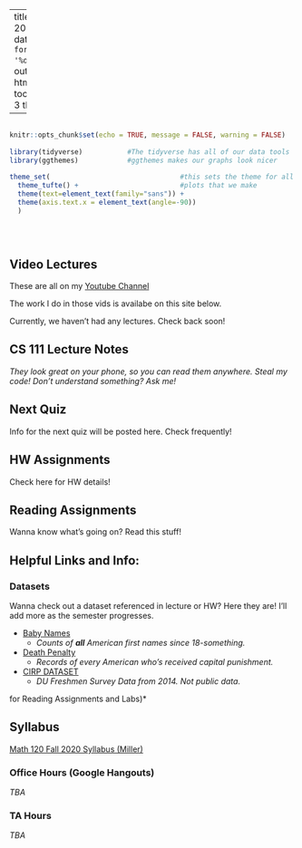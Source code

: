 
---
title: "CS 111 Fall 2020 Homepage"
date: "Updated: `r format(Sys.time(), '%d %B, %Y')`"
output: 
  html_document:
    toc: true
    toc_depth: 3
    theme: yeti

      
  
---

```r

                                                                          #
knitr::opts_chunk$set(echo = TRUE, message = FALSE, warning = FALSE)      #
                                                                          #
library(tidyverse)           #The tidyverse has all of our data tools     #
library(ggthemes)            #ggthemes makes our graphs look nicer        #
                                                                          # 
theme_set(                                #this sets the theme for all    #
  theme_tufte() +                         #plots that we make             #
  theme(text=element_text(family="sans")) + 
  theme(axis.text.x = element_text(angle=-90))                            #
  )                                                                       #
                                                                          #
                                                                          #
                                                                          #

```


## Video Lectures

These are all on my [Youtube Channel](https://www.youtube.com/playlist?list=PLyeasqQur_f0KonXm4hj99X9eFZlOVDbF)

The work I do in those vids is availabe on this site below.  

Currently, we haven't had any lectures.  Check back soon!

## CS 111 Lecture Notes
*They look great on your phone, so you can read them anywhere.  Steal my code!  Don't understand something?  Ask me!*



## Next Quiz

Info for the next quiz will be posted here.  Check frequently!


## HW Assignments

Check here for HW details!

## Reading Assignments

Wanna know what's going on?  Read this stuff!



## Helpful Links and Info:



### Datasets

Wanna check out a dataset referenced in lecture or HW?  Here they are!  I'll add more as the semester progresses. 

- [Baby Names](https://drive.google.com/file/d/1W5baem_xOJ9SVlaD_QHnXNdfA9dtBXaS/view?usp=sharing)
  - *Counts of **all** American first names since 18-something.*
- [Death Penalty](https://millera2.github.io/Data/death-penalty-data.csv)
  - *Records of every American who's received capital punishment.*
- [CIRP DATASET](https://drive.google.com/file/d/1-FxOfb3-Hm8DPKSpkqlHGZ91154xMW4s/view?usp=sharing)
  - *DU Freshmen Survey Data from 2014.  Not public data.*

for Reading Assignments and Labs)*

  
## Syllabus

[Math 120 Fall 2020 Syllabus (Miller)](https://millera2.github.io/CS-120/CS-111-Fall2020-Miller.pdf)

### Office Hours (Google Hangouts)

*TBA*

### TA Hours

*TBA*





